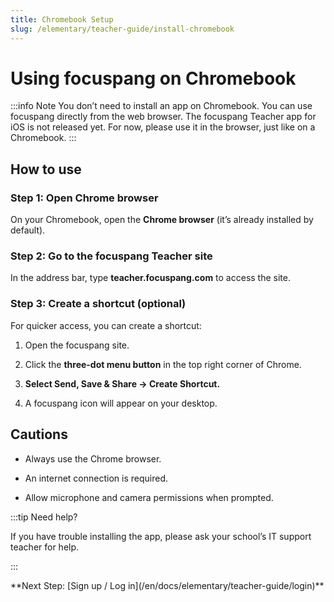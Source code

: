 ```yaml
---
title: Chromebook Setup
slug: /elementary/teacher-guide/install-chromebook
---
```


# Using focuspang on Chromebook

:::info Note
You don’t need to install an app on Chromebook. You can use focuspang directly from the web browser.
The focuspang Teacher app for iOS is not released yet. For now, please use it in the browser, just like on a Chromebook.
:::

## How to use

### Step 1: Open Chrome browser

On your Chromebook, open the **Chrome browser** (it’s already installed by default).

### Step 2: Go to the focuspang Teacher site

In the address bar, type **teacher.focuspang.com** to access the site.

### Step 3: Create a shortcut (optional)

For quicker access, you can create a shortcut:

1. Open the focuspang site.

2. Click the **three-dot menu button** in the top right corner of Chrome.

3. **Select Send, Save & Share → Create Shortcut.**

4. A focuspang icon will appear on your desktop.

## Cautions

- Always use the Chrome browser.

- An internet connection is required.

- Allow microphone and camera permissions when prompted.

:::tip Need help?

If you have trouble installing the app, please ask your school’s IT support teacher for help.

:::

<div class="link-center">
  **Next Step: [Sign up / Log in](/en/docs/elementary/teacher-guide/login)**
</div>
